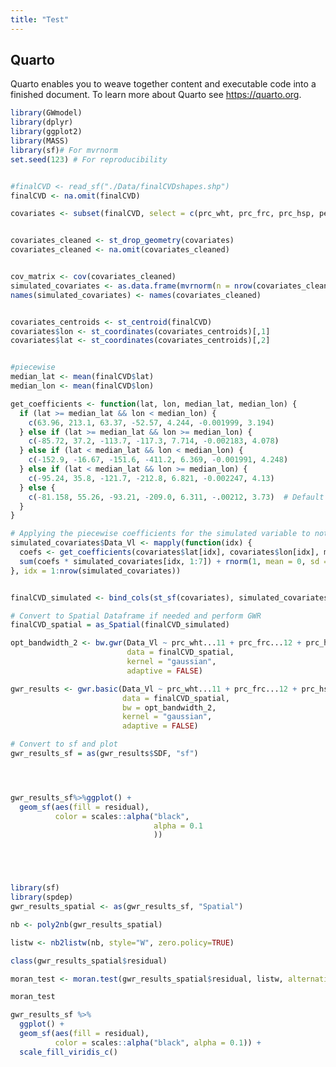 ---
title: "Test"
---

## Quarto

Quarto enables you to weave together content and executable code into a finished document. To learn more about Quarto see <https://quarto.org>.

```{r}
library(GWmodel)
library(dplyr)
library(ggplot2)
library(MASS)
library(sf)# For mvrnorm
set.seed(123) # For reproducibility


#finalCVD <- read_sf("./Data/finalCVDshapes.shp")
finalCVD <- na.omit(finalCVD)

covariates <- subset(finalCVD, select = c(prc_wht, prc_frc, prc_hsp, perc_sn, p2_5_20, estimat, U__2015, geometry))


covariates_cleaned <- st_drop_geometry(covariates)
covariates_cleaned <- na.omit(covariates_cleaned)


cov_matrix <- cov(covariates_cleaned)
simulated_covariates <- as.data.frame(mvrnorm(n = nrow(covariates_cleaned), mu = colMeans(covariates_cleaned), Sigma = cov_matrix))
names(simulated_covariates) <- names(covariates_cleaned)


covariates_centroids <- st_centroid(finalCVD)
covariates$lon <- st_coordinates(covariates_centroids)[,1]
covariates$lat <- st_coordinates(covariates_centroids)[,2]


#piecewise
median_lat <- mean(finalCVD$lat)
median_lon <- mean(finalCVD$lon)

get_coefficients <- function(lat, lon, median_lat, median_lon) {
  if (lat >= median_lat && lon < median_lon) {
    c(63.96, 213.1, 63.37, -52.57, 4.244, -0.001999, 3.194)
  } else if (lat >= median_lat && lon >= median_lon) {
    c(-85.72, 37.2, -113.7, -117.3, 7.714, -0.002183, 4.078)
  } else if (lat < median_lat && lon < median_lon) {
    c(-152.9, -16.67, -151.6, -411.2, 6.369, -0.001991, 4.248)
  } else if (lat < median_lat && lon >= median_lon) {
    c(-95.24, 35.8, -121.7, -212.8, 6.821, -0.002247, 4.13)
  } else {
    c(-81.158, 55.26, -93.21, -209.0, 6.311, -.00212, 3.73)  # Default coefficients if no conditions are met
  }
}

# Applying the piecewise coefficients for the simulated variable to not make it fixed 
simulated_covariates$Data_Vl <- mapply(function(idx) {
  coefs <- get_coefficients(covariates$lat[idx], covariates$lon[idx], median_lat, median_lon)
  sum(coefs * simulated_covariates[idx, 1:7]) + rnorm(1, mean = 0, sd = 1)
}, idx = 1:nrow(simulated_covariates))


finalCVD_simulated <- bind_cols(st_sf(covariates), simulated_covariates)

# Convert to Spatial Dataframe if needed and perform GWR
finalCVD_spatial = as_Spatial(finalCVD_simulated)

opt_bandwidth_2 <- bw.gwr(Data_Vl ~ prc_wht...11 + prc_frc...12 + prc_hsp...13 + perc_sn...14 + p2_5_20...15 + estimat...16 + U__2015...17, 
                          data = finalCVD_spatial, 
                          kernel = "gaussian", 
                          adaptive = FALSE)

gwr_results <- gwr.basic(Data_Vl ~ prc_wht...11 + prc_frc...12 + prc_hsp...13 + perc_sn...14 + p2_5_20...15 + estimat...16 + U__2015...17, 
                         data = finalCVD_spatial, 
                         bw = opt_bandwidth_2, 
                         kernel = "gaussian", 
                         adaptive = FALSE)

# Convert to sf and plot
gwr_results_sf = as(gwr_results$SDF, "sf")




gwr_results_sf%>%ggplot() +
  geom_sf(aes(fill = residual),
          color = scales::alpha("black",
                                alpha = 0.1
                                ))





library(sf)
library(spdep)
gwr_results_spatial <- as(gwr_results_sf, "Spatial")

nb <- poly2nb(gwr_results_spatial)

listw <- nb2listw(nb, style="W", zero.policy=TRUE)

class(gwr_results_spatial$residual)

moran_test <- moran.test(gwr_results_spatial$residual, listw, alternative = "two.sided")

moran_test

gwr_results_sf %>%
  ggplot() +
  geom_sf(aes(fill = residual),
          color = scales::alpha("black", alpha = 0.1)) +
  scale_fill_viridis_c()

```
